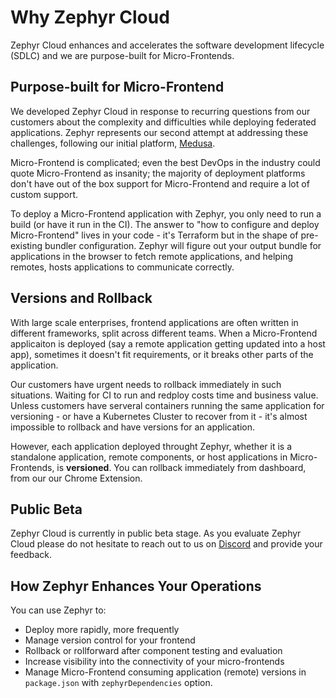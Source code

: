 
# Why Zephyr Cloud

Zephyr Cloud enhances and accelerates the software development lifecycle (SDLC) and we are purpose-built for Micro-Frontends. 


## Purpose-built for Micro-Frontend

We developed Zephyr Cloud in response to recurring questions from our customers about the complexity and difficulties while deploying federated applications. Zephyr represents our second attempt at addressing these challenges, following our initial platform, [Medusa](https://medusa.codes/).

Micro-Frontend is complicated; even the best DevOps in the industry could quote Micro-Frontend as insanity; the majority of deployment platforms don't have out of the box support for Micro-Frontend and require a lot of custom support. 

To deploy a Micro-Frontend application with Zephyr, you only need to run a build (or have it run in the CI). The answer to "how to configure and deploy Micro-Frontend" lives in your code - it's Terraform but in the shape of pre-existing bundler configuration. Zephyr will figure out your output bundle for applications in the browser to fetch remote applications, and helping remotes, hosts applications to communicate correctly. 



## Versions and Rollback 

With large scale enterprises, frontend applications are often written in different frameworks, split across different teams. When a Micro-Frontend applicaiton is deployed (say a remote application getting updated into a host app), sometimes it doesn't fit requirements, or it breaks other parts of the application. 

Our customers have urgent needs to rollback immediately in such situations. Waiting for CI to run and redploy costs time and business value. Unless customers have serveral containers running the same application for versioning - or have a Kubernetes Cluster to recover from it - it's almost impossible to rollback and have versions for an application. 

However, each application deployed throught Zephyr, whether it is a standalone application, remote components, or host applications in Micro-Frontends, is **versioned**. You can rollback immediately from dashboard, from our our Chrome Extension. 


## Public Beta

Zephyr Cloud is currently in public beta stage. As you evaluate Zephyr Cloud please do not hesitate to reach out to us on [Discord](https://zephyr-cloud.io/discord) and provide your feedback.


## How Zephyr Enhances Your Operations

You can use Zephyr to:
* Deploy more rapidly, more frequently
* Manage version control for your frontend
* Rollback or rollforward after component testing and evaluation
* Increase visibility into the connectivity of your micro-frontends
* Manage Micro-Frontend consuming application (remote) versions in `package.json` with `zephyrDependencies` option.

